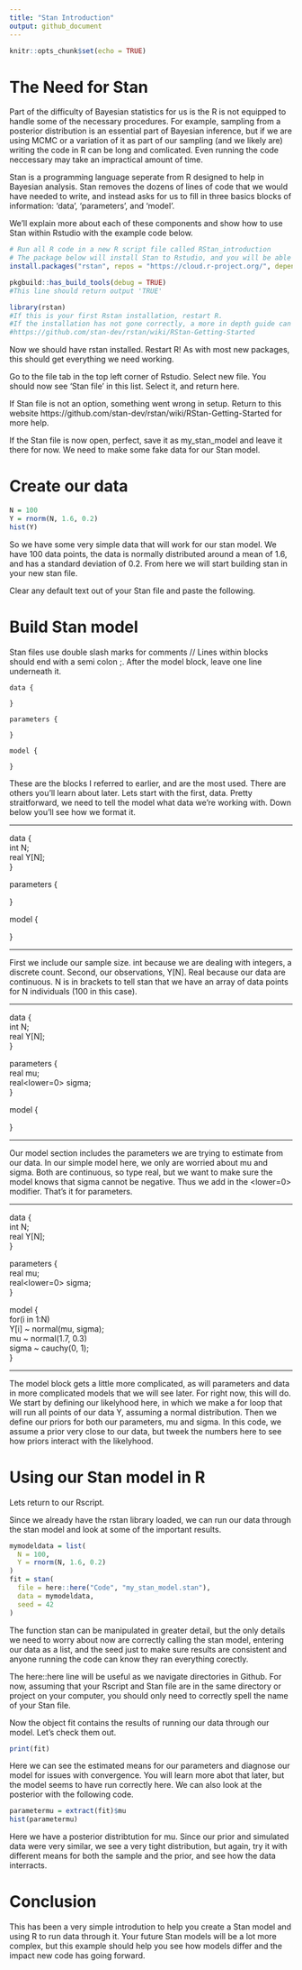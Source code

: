 ```yaml
---
title: "Stan Introduction"
output: github_document
---
```


```r
knitr::opts_chunk$set(echo = TRUE)
```

# The Need for Stan

Part of the difficulty of Bayesian statistics for us is the R is not equipped to handle some of the necessary procedures. For example, sampling from a posterior distribution is an essential part of Bayesian inference, but if we are using MCMC or a variation of it as part of our sampling (and we likely are) writing the code in R can be long and comlicated. Even running the code neccessary may take an impractical amount of time.

Stan is a programming language seperate from R designed to help in Bayesian analysis. Stan removes the dozens of lines of code that we would have needed to write, and instead asks for us to fill in three basics blocks of information: 'data', 'parameters', and 'model'.

We'll explain more about each of these components and show how to use Stan within Rstudio with the example code below.


```r
# Run all R code in a new R script file called RStan_introduction
# The package below will install Stan to Rstudio, and you will be able to create Stan files.
install.packages("rstan", repos = "https://cloud.r-project.org/", dependencies = TRUE)
```



```r
pkgbuild::has_build_tools(debug = TRUE) 
#This line should return output 'TRUE'

```



```r
library(rstan)
#If this is your first Rstan installation, restart R. 
#If the installation has not gone correctly, a more in depth guide can be found at
#https://github.com/stan-dev/rstan/wiki/RStan-Getting-Started
```

Now we should have rstan installed. Restart R! As with most new packages, this should get everything we need working.

Go to the file tab in the top left corner of Rstudio. Select new file. You should now see 'Stan file' in this list. Select it, and return here.

If Stan file is not an option, something went wrong in setup. Return to this website https://github.com/stan-dev/rstan/wiki/RStan-Getting-Started for more help.

If the Stan file is now open, perfect, save it as my_stan_model and leave it there for now. We need to make some fake data for our Stan model.

# Create our data

```r
N = 100
Y = rnorm(N, 1.6, 0.2)
hist(Y)
```

So we have some very simple data that will work for our stan model. We have 100 data points, the data is normally distributed around a mean of 1.6, and has a standard deviation of 0.2. From here we will start building stan in your new stan file.

Clear any default text out of your Stan file and paste the following.


# Build Stan model

Stan files use double slash marks for comments // 
Lines within blocks should end with a semi colon ;.
After the model block, leave one line underneath it. 

```
data {

}

parameters {

}

model {

}

```

These are the blocks I referred to earlier, and are the most used. There are others you'll learn about later.
Lets start with the first, data. Pretty straitforward, we need to tell the model what data we're working with. Down below you'll see how we format it.


***
data {  
  int N;  
  real Y[N];  
}

parameters {

}

model {

}

***

First we include our sample size. int because we are dealing with integers, a discrete count. Second, our observations, Y[N]. Real because our data are continuous. N is in brackets to tell stan that we have an array of data points for N individuals (100 in this case).


***
data {  
  int N;  
  real Y[N];  
}

parameters {  
  real mu;  
  real<lower=0> sigma;  
}

model {

}

***

Our model section includes the parameters we are trying to estimate from our data. In our simple model here, we only are worried about mu and sigma. Both are continuous, so type real, but we want to make sure the model knows that sigma cannot be negative. Thus we add in the <lower=0> modifier. That's it for parameters.


***
data {  
  int N;   
  real Y[N];  
}

parameters {  
  real mu;  
  real<lower=0> sigma;  
}  

model {  
  for(i in 1:N)  
   Y[i] ~ normal(mu, sigma);  
  mu ~ normal(1.7, 0.3)  
  sigma ~ cauchy(0, 1);  
}  

***

The model block gets a little more complicated, as will parameters and data in more complicated models that we will see later. For right now, this will do. We start by defining our likelyhood here, in which we make a for loop that will run all points of our data Y, assuming a normal distribution. Then we define our priors for both our parameters, mu and sigma. In this code, we assume a prior very close to our data, but tweek the numbers here to see how priors interact with the likelyhood.


# Using our Stan model in R

Lets return to our Rscript.

Since we already have the rstan library loaded, we can run our data through the stan model and look at some of the important results.

```r
mymodeldata = list(
  N = 100,
  Y = rnorm(N, 1.6, 0.2)
)
fit = stan(
  file = here::here("Code", "my_stan_model.stan"),
  data = mymodeldata,
  seed = 42
)
```

The function stan can be manipulated in greater detail, but the only details we need to worry about now are correctly calling the stan model, entering our data as a list, and the seed just to make sure results are consistent and anyone running the code can know they ran everything corectly.

The here::here line will be useful as we navigate directories in Github. For now, assuming that your Rscript and Stan file are in the same directory or project on your computer, you should only need to correctly spell the name of your Stan file.

Now the object fit contains the results of running our data through our model. Let's check them out.
```r
print(fit)
```
Here we can see the estimated means for our parameters and diagnose our model for issues with convergence. You will learn more abot that later, but the model seems to have run correctly here. We can also look at the posterior with the following code.
```r
parametermu = extract(fit)$mu
hist(parametermu)
```
Here we have a posterior distribtution for mu. Since our prior and simulated data were very similar, we see a very tight distribution, but again, try it with different means for both the sample and the prior, and see how the data interracts.

# Conclusion

This has been a very simple introdution to help you create a Stan model and using R to run data through it. Your future Stan models will be a lot more complex, but this example should help you see how models differ and the impact new code has going forward.

